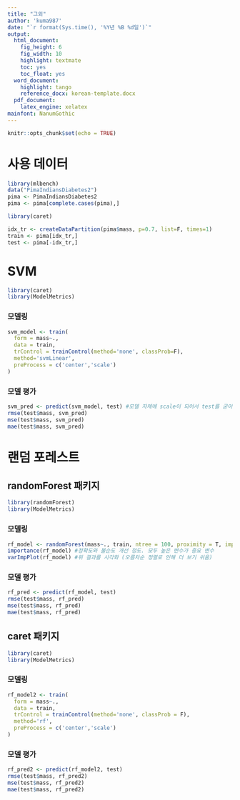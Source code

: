 ```yaml
---
title: "그외"
author: 'kuma987'
date: "`r format(Sys.time(), '%Y년 %B %d일')`"
output:
  html_document: 
    fig_height: 6
    fig_width: 10
    highlight: textmate
    toc: yes
    toc_float: yes
  word_document:
    highlight: tango
    reference_docx: korean-template.docx
  pdf_document:
    latex_engine: xelatex
mainfont: NanumGothic
---
```


```r
knitr::opts_chunk$set(echo = TRUE)
```


# 사용 데이터
```r
library(mlbench)
data("PimaIndiansDiabetes2")
pima <- PimaIndiansDiabetes2
pima <- pima[complete.cases(pima),]
```

```r
library(caret)
```

```r
idx_tr <- createDataPartition(pima$mass, p=0.7, list=F, times=1)
train <- pima[idx_tr,]
test <- pima[-idx_tr,]
```


# SVM

```r
library(caret)
library(ModelMetrics)
```


### 모델링
```r
svm_model <- train(
  form = mass~.,
  data = train,
  trControl = trainControl(method='none', classProb=F),
  method='svmLinear',
  preProcess = c('center','scale')
)
```

### 모델 평가
```r
svm_pred <- predict(svm_model, test) #모델 자체에 scale이 되어서 test를 굳이 scaling 할 필요가 없음
rmse(test$mass, svm_pred)
mse(test$mass, svm_pred)
mae(test$mass, svm_pred)
```



# 랜덤 포레스트
## randomForest 패키지
```r
library(randomForest)
library(ModelMetrics)
```

### 모델링
```r
rf_model <- randomForest(mass~., train, ntree = 100, proximity = T, importance = T)
importance(rf_model) #정확도와 불순도 개선 정도. 모두 높은 변수가 중요 변수
varImpPlot(rf_model) #위 결과를 시각화 (오름차순 정렬로 인해 더 보기 쉬움)
```


### 모델 평가
```r
rf_pred <- predict(rf_model, test)
rmse(test$mass, rf_pred)
mse(test$mass, rf_pred)
mae(test$mass, rf_pred)
```


## caret 패키지
```r
library(caret)
library(ModelMetrics)
```

### 모델링
```r
rf_model2 <- train(
  form = mass~.,
  data = train,
  trControl = trainControl(method='none', classProb = F),
  method='rf',
  preProcess = c('center','scale')
)
```

### 모델 평가
```r
rf_pred2 <- predict(rf_model2, test)
rmse(test$mass, rf_pred2)
mse(test$mass, rf_pred2)
mae(test$mass, rf_pred2)
```


